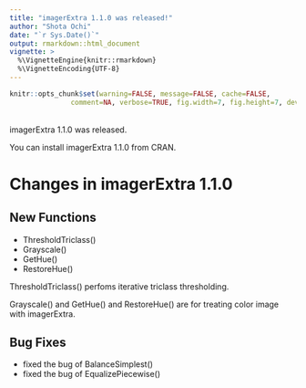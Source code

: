 ---
title: "imagerExtra 1.1.0 was released!"
author: "Shota Ochi"
date: "`r Sys.Date()`"
output: rmarkdown::html_document
vignette: >
  %\VignetteEngine{knitr::rmarkdown}
  %\VignetteEncoding{UTF-8}
---

```{r setup, include = FALSE}
knitr::opts_chunk$set(warning=FALSE, message=FALSE, cache=FALSE, 
               comment=NA, verbose=TRUE, fig.width=7, fig.height=7, dev='jpeg',dev.args=list(quality=50))
```

<br />
imagerExtra 1.1.0 was released.

You can install imagerExtra 1.1.0 from CRAN. 

# Changes in imagerExtra 1.1.0

## New Functions
  
* ThresholdTriclass()
* Grayscale()
* GetHue()
* RestoreHue()
  
ThresholdTriclass() perfoms iterative triclass thresholding.

Grayscale() and GetHue() and RestoreHue() are for treating color image with imagerExtra.

  
## Bug Fixes
* fixed the bug of BalanceSimplest()
* fixed the bug of EqualizePiecewise()